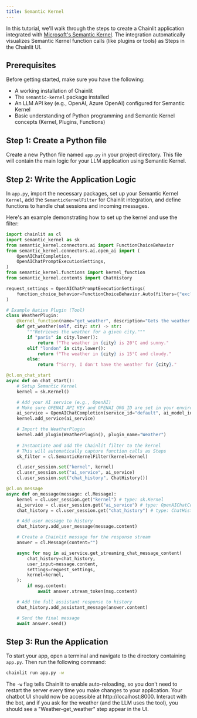 ```yaml
---
title: Semantic Kernel
---
```


In this tutorial, we'll walk through the steps to create a Chainlit application integrated with [Microsoft's Semantic Kernel](https://github.com/microsoft/semantic-kernel). The integration automatically visualizes Semantic Kernel function calls (like plugins or tools) as Steps in the Chainlit UI.

## Prerequisites

Before getting started, make sure you have the following:

- A working installation of Chainlit
- The `semantic-kernel` package installed
- An LLM API key (e.g., OpenAI, Azure OpenAI) configured for Semantic Kernel
- Basic understanding of Python programming and Semantic Kernel concepts (Kernel, Plugins, Functions)

## Step 1: Create a Python file

Create a new Python file named `app.py` in your project directory. This file will contain the main logic for your LLM application using Semantic Kernel.

## Step 2: Write the Application Logic

In `app.py`, import the necessary packages, set up your Semantic Kernel `Kernel`, add the `SemanticKernelFilter` for Chainlit integration, and define functions to handle chat sessions and incoming messages.

Here's an example demonstrating how to set up the kernel and use the filter:

```python app.py
import chainlit as cl
import semantic_kernel as sk
from semantic_kernel.connectors.ai import FunctionChoiceBehavior
from semantic_kernel.connectors.ai.open_ai import (
    OpenAIChatCompletion,
    OpenAIChatPromptExecutionSettings,
)
from semantic_kernel.functions import kernel_function
from semantic_kernel.contents import ChatHistory

request_settings = OpenAIChatPromptExecutionSettings(
    function_choice_behavior=FunctionChoiceBehavior.Auto(filters={"excluded_plugins": ["ChatBot"]})
)

# Example Native Plugin (Tool)
class WeatherPlugin:
    @kernel_function(name="get_weather", description="Gets the weather for a city")
    def get_weather(self, city: str) -> str:
        """Retrieves the weather for a given city."""
        if "paris" in city.lower():
            return f"The weather in {city} is 20°C and sunny."
        elif "london" in city.lower():
            return f"The weather in {city} is 15°C and cloudy."
        else:
            return f"Sorry, I don't have the weather for {city}."

@cl.on_chat_start
async def on_chat_start():
    # Setup Semantic Kernel
    kernel = sk.Kernel()

    # Add your AI service (e.g., OpenAI)
    # Make sure OPENAI_API_KEY and OPENAI_ORG_ID are set in your environment
    ai_service = OpenAIChatCompletion(service_id="default", ai_model_id="gpt-4o")
    kernel.add_service(ai_service)

    # Import the WeatherPlugin
    kernel.add_plugin(WeatherPlugin(), plugin_name="Weather")
    
    # Instantiate and add the Chainlit filter to the kernel
    # This will automatically capture function calls as Steps
    sk_filter = cl.SemanticKernelFilter(kernel=kernel)

    cl.user_session.set("kernel", kernel)
    cl.user_session.set("ai_service", ai_service)
    cl.user_session.set("chat_history", ChatHistory())

@cl.on_message
async def on_message(message: cl.Message):
    kernel = cl.user_session.get("kernel") # type: sk.Kernel
    ai_service = cl.user_session.get("ai_service") # type: OpenAIChatCompletion
    chat_history = cl.user_session.get("chat_history") # type: ChatHistory

    # Add user message to history
    chat_history.add_user_message(message.content)

    # Create a Chainlit message for the response stream
    answer = cl.Message(content="")

    async for msg in ai_service.get_streaming_chat_message_content(
        chat_history=chat_history,
        user_input=message.content,
        settings=request_settings,
        kernel=kernel,
    ):
        if msg.content:
            await answer.stream_token(msg.content)

    # Add the full assistant response to history
    chat_history.add_assistant_message(answer.content)

    # Send the final message
    await answer.send()
```

## Step 3: Run the Application

To start your app, open a terminal and navigate to the directory containing `app.py`. Then run the following command:

```bash
chainlit run app.py -w
```

The `-w` flag tells Chainlit to enable auto-reloading, so you don't need to restart the server every time you make changes to your application. Your chatbot UI should now be accessible at http://localhost:8000. Interact with the bot, and if you ask for the weather (and the LLM uses the tool), you should see a "Weather-get_weather" step appear in the UI.